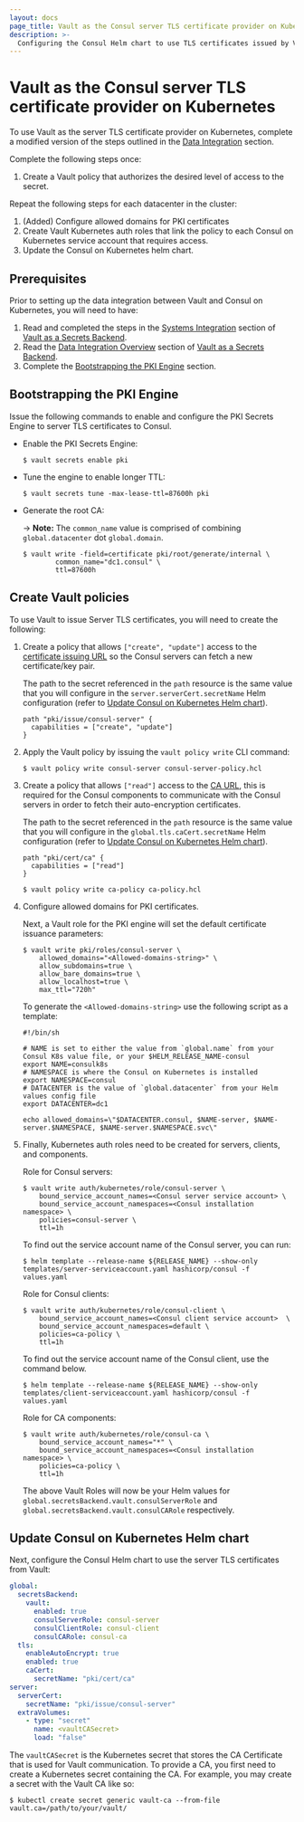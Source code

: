 ```yaml
---
layout: docs
page_title: Vault as the Consul server TLS certificate provider on Kubernetes
description: >-
  Configuring the Consul Helm chart to use TLS certificates issued by Vault for the Consul server.
---
```


# Vault as the Consul server TLS certificate provider on Kubernetes

To use Vault as the server TLS certificate provider on Kubernetes, complete a modified version of the steps outlined in the [Data Integration](/consul/docs/deploy/server/k8s/multi/vault/data-integration) section.

Complete the following steps once:
  1. Create a Vault policy that authorizes the desired level of access to the secret.

Repeat the following steps for each datacenter in the cluster:
  1. (Added) Configure allowed domains for PKI certificates
  1. Create Vault Kubernetes auth roles that link the policy to each Consul on Kubernetes service account that requires access.
  1. Update the Consul on Kubernetes helm chart.

## Prerequisites
Prior to setting up the data integration between Vault and Consul on Kubernetes, you will need to have:  
1. Read and completed the steps in the [Systems Integration](/consul/docs/deploy/server/k8s/multi/vault/system-integration) section of [Vault as a Secrets Backend](/consul/docs/deploy/server/k8s/multi/vault).
2. Read the [Data Integration Overview](/consul/docs/deploy/server/k8s/multi/vault/data-integration) section of [Vault as a Secrets Backend](/consul/docs/deploy/server/k8s/multi/vault).
3. Complete the [Bootstrapping the PKI Engine](#bootstrapping-the-pki-engine) section.

## Bootstrapping the PKI Engine

Issue the following commands to enable and configure the PKI Secrets Engine to server
TLS certificates to Consul.

* Enable the PKI Secrets Engine:

  ```shell-session
  $ vault secrets enable pki
  ```

* Tune the engine to enable longer TTL:

  ```shell-session
  $ vault secrets tune -max-lease-ttl=87600h pki
  ```

* Generate the root CA:

  -> **Note:** The `common_name` value is comprised of combining `global.datacenter` dot `global.domain`.

  ```shell-session
  $ vault write -field=certificate pki/root/generate/internal \
          common_name="dc1.consul" \
          ttl=87600h
  ```
## Create Vault policies
To use Vault to issue Server TLS certificates, you will need to create the following:

1. Create a policy that allows `["create", "update"]` access to the
    [certificate issuing URL](/vault/api-docs/secret/pki#generate-certificate) so the Consul servers can
    fetch a new certificate/key pair.

    The path to the secret referenced in the `path` resource is the same value that you will configure in the  `server.serverCert.secretName` Helm configuration (refer to [Update Consul on Kubernetes Helm chart](#update-consul-on-kubernetes-helm-chart)).

    <CodeBlockConfig filename="consul-server-policy.hcl">

    ```HCL
    path "pki/issue/consul-server" {
      capabilities = ["create", "update"]
    }
    ```

    </CodeBlockConfig>

1. Apply the Vault policy by issuing the `vault policy write` CLI command:

    ```shell-session
    $ vault policy write consul-server consul-server-policy.hcl
    ```

1. Create a policy that allows `["read"]` access to the [CA URL](/vault/api-docs/secret/pki),
this is required for the Consul components to communicate with the Consul servers in order to fetch their auto-encryption certificates.
    
    The path to the secret referenced in the `path` resource is the same value that you will configure in the  `global.tls.caCert.secretName` Helm configuration (refer to [Update Consul on Kubernetes Helm chart](#update-consul-on-kubernetes-helm-chart)).

    <CodeBlockConfig filename="ca-policy.hcl">

    ```HCL
    path "pki/cert/ca" {
      capabilities = ["read"]
    }
    ```

    </CodeBlockConfig>

    ```shell-session
    $ vault policy write ca-policy ca-policy.hcl
    ```

1. Configure allowed domains for PKI certificates.

    Next, a Vault role for the PKI engine will set the default certificate issuance parameters:

    ```shell-session
    $ vault write pki/roles/consul-server \
        allowed_domains="<Allowed-domains-string>" \
        allow_subdomains=true \
        allow_bare_domains=true \
        allow_localhost=true \
        max_ttl="720h"
    ```

    To generate the `<Allowed-domains-string>` use the following script as a template:

    ```shell-session
    #!/bin/sh

    # NAME is set to either the value from `global.name` from your Consul K8s value file, or your $HELM_RELEASE_NAME-consul
    export NAME=consulk8s
    # NAMESPACE is where the Consul on Kubernetes is installed
    export NAMESPACE=consul
    # DATACENTER is the value of `global.datacenter` from your Helm values config file
    export DATACENTER=dc1

    echo allowed_domains=\"$DATACENTER.consul, $NAME-server, $NAME-server.$NAMESPACE, $NAME-server.$NAMESPACE.svc\"
    ```

1. Finally, Kubernetes auth roles need to be created for servers, clients, and components.

    Role for Consul servers:
    ```shell-session
    $ vault write auth/kubernetes/role/consul-server \
        bound_service_account_names=<Consul server service account> \
        bound_service_account_namespaces=<Consul installation namespace> \
        policies=consul-server \
        ttl=1h
    ```

    To find out the service account name of the Consul server,
    you can run:

    ```shell-session
    $ helm template --release-name ${RELEASE_NAME} --show-only templates/server-serviceaccount.yaml hashicorp/consul -f values.yaml
    ```

    Role for Consul clients:

    ```shell-session
    $ vault write auth/kubernetes/role/consul-client \
        bound_service_account_names=<Consul client service account>  \
        bound_service_account_namespaces=default \
        policies=ca-policy \
        ttl=1h
    ```

    To find out the service account name of the Consul client, use the command below.
    ```shell-session
    $ helm template --release-name ${RELEASE_NAME} --show-only templates/client-serviceaccount.yaml hashicorp/consul -f values.yaml
    ```

    Role for CA components:
    ```shell-session
    $ vault write auth/kubernetes/role/consul-ca \
        bound_service_account_names="*" \
        bound_service_account_namespaces=<Consul installation namespace> \
        policies=ca-policy \
        ttl=1h
    ```

    The above Vault Roles will now be your Helm values for `global.secretsBackend.vault.consulServerRole` and
    `global.secretsBackend.vault.consulCARole` respectively.

## Update Consul on Kubernetes Helm chart

Next, configure the Consul Helm chart to
use the server TLS certificates from Vault:

<CodeBlockConfig filename="values.yaml">

```yaml
global:
  secretsBackend:
    vault:
      enabled: true
      consulServerRole: consul-server
      consulClientRole: consul-client
      consulCARole: consul-ca
  tls:
    enableAutoEncrypt: true
    enabled: true
    caCert:
      secretName: "pki/cert/ca"
server:
  serverCert:
    secretName: "pki/issue/consul-server"
  extraVolumes:
    - type: "secret"
      name: <vaultCASecret>
      load: "false"
```

</CodeBlockConfig>

The `vaultCASecret` is the Kubernetes secret that stores the CA Certificate that is used for Vault communication. To provide a CA, you first need to create a Kubernetes secret containing the CA. For example, you may create a secret with the Vault CA like so:

```shell-session
$ kubectl create secret generic vault-ca --from-file vault.ca=/path/to/your/vault/
```
